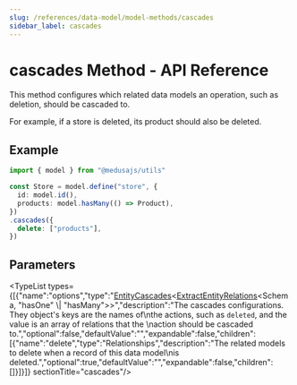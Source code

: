 ```yaml
---
slug: /references/data-model/model-methods/cascades
sidebar_label: cascades
---
```



# cascades Method - API Reference

This method configures which related data models an operation, such as deletion,
should be cascaded to.

For example, if a store is deleted, its product should also be deleted.

## Example

```ts
import { model } from "@medusajs/utils"

const Store = model.define("store", {
  id: model.id(),
  products: model.hasMany(() => Product),
})
.cascades({
  delete: ["products"],
})
```

## Parameters

<TypeList types={[{"name":"options","type":"[EntityCascades](../../../../types/DmlTypes/types/types.DmlTypes.EntityCascades/page.mdx)&#60;[ExtractEntityRelations](../../../../types/DmlTypes/types/types.DmlTypes.ExtractEntityRelations/page.mdx)&#60;Schema, \"hasOne\" \\| \"hasMany\"&#62;&#62;","description":"The cascades configurations. They object's keys are the names of\nthe actions, such as `deleted`, and the value is an array of relations that the \naction should be cascaded to.","optional":false,"defaultValue":"","expandable":false,"children":[{"name":"delete","type":"Relationships","description":"The related models to delete when a record of this data model\nis deleted.","optional":true,"defaultValue":"","expandable":false,"children":[]}]}]}  sectionTitle="cascades"/>
